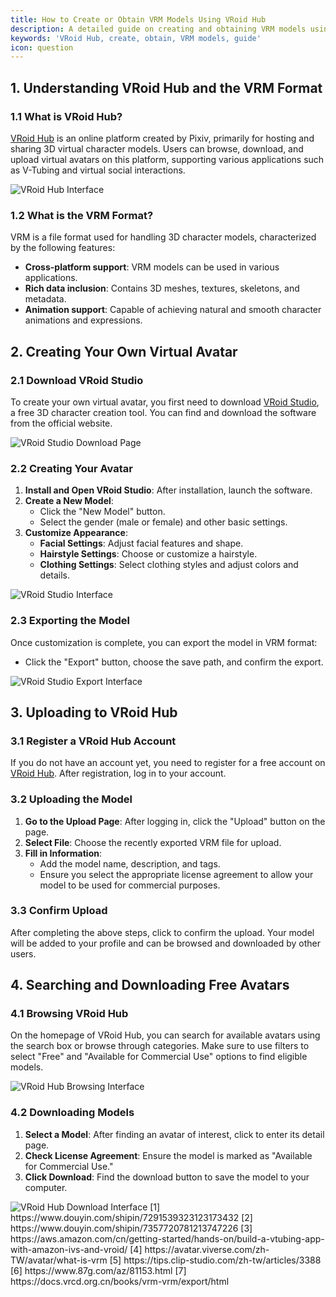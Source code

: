 ```yaml
---
title: How to Create or Obtain VRM Models Using VRoid Hub
description: A detailed guide on creating and obtaining VRM models using VRoid Hub
keywords: 'VRoid Hub, create, obtain, VRM models, guide'
icon: question
---
```


## 1. Understanding VRoid Hub and the VRM Format

### 1.1 What is VRoid Hub?

[VRoid Hub](https://hub.vroid.com/) is an online platform created by Pixiv, primarily for hosting and sharing 3D virtual character models. Users can browse, download, and upload virtual avatars on this platform, supporting various applications such as V-Tubing and virtual social interactions.

<Frame>
  <img src="https://oss.vidol.chat/assets/37456b9e3567f181dc8decf8c4d0bb1e.webp" alt="VRoid Hub Interface" />
</Frame>

### 1.2 What is the VRM Format?

VRM is a file format used for handling 3D character models, characterized by the following features:

- **Cross-platform support**: VRM models can be used in various applications.
- **Rich data inclusion**: Contains 3D meshes, textures, skeletons, and metadata.
- **Animation support**: Capable of achieving natural and smooth character animations and expressions.

## 2. Creating Your Own Virtual Avatar

### 2.1 Download VRoid Studio

To create your own virtual avatar, you first need to download [VRoid Studio](https://vroid.com/studio), a free 3D character creation tool. You can find and download the software from the official website.

<Frame>
  <img src="https://oss.vidol.chat/assets/7b278f1684abe31781fefa2b7568ec55.webp" alt="VRoid Studio Download Page" />
</Frame>

### 2.2 Creating Your Avatar

1. **Install and Open VRoid Studio**: After installation, launch the software.
2. **Create a New Model**:
   - Click the "New Model" button.
   - Select the gender (male or female) and other basic settings.
3. **Customize Appearance**:
   - **Facial Settings**: Adjust facial features and shape.
   - **Hairstyle Settings**: Choose or customize a hairstyle.
   - **Clothing Settings**: Select clothing styles and adjust colors and details.

<Frame>
  <img src="https://oss.vidol.chat/assets/73fe774a8c070dac944cd5cebac5209a.webp" alt="VRoid Studio Interface" />
</Frame>

### 2.3 Exporting the Model

Once customization is complete, you can export the model in VRM format:

- Click the "Export" button, choose the save path, and confirm the export.

<Frame>
  <img src="https://oss.vidol.chat/assets/9352bc01fd290c0eb8b6c186c53d6aac.webp" alt="VRoid Studio Export Interface" />
</Frame>

## 3. Uploading to VRoid Hub

### 3.1 Register a VRoid Hub Account

If you do not have an account yet, you need to register for a free account on [VRoid Hub](https://hub.vroid.com/). After registration, log in to your account.

### 3.2 Uploading the Model

1. **Go to the Upload Page**: After logging in, click the "Upload" button on the page.
2. **Select File**: Choose the recently exported VRM file for upload.
3. **Fill in Information**:
   - Add the model name, description, and tags.
   - Ensure you select the appropriate license agreement to allow your model to be used for commercial purposes.

### 3.3 Confirm Upload

After completing the above steps, click to confirm the upload. Your model will be added to your profile and can be browsed and downloaded by other users.

## 4. Searching and Downloading Free Avatars

### 4.1 Browsing VRoid Hub

On the homepage of VRoid Hub, you can search for available avatars using the search box or browse through categories. Make sure to use filters to select "Free" and "Available for Commercial Use" options to find eligible models.

<Frame>
  <img src="https://oss.vidol.chat/assets/5bfeb0c69a8dcf0033f2a17f0d29ff72.webp" alt="VRoid Hub Browsing Interface" />
</Frame>

### 4.2 Downloading Models

1. **Select a Model**: After finding an avatar of interest, click to enter its detail page.
2. **Check License Agreement**: Ensure the model is marked as "Available for Commercial Use."
3. **Click Download**: Find the download button to save the model to your computer.

<Frame>
  <img src="https://oss.vidol.chat/assets/a62bc4011f73d9dc8f3cdc6ef5f0dcb9.webp" alt="VRoid Hub Download Interface" />
</Frame>

<Accordion title="References">
  [1] https://www.douyin.com/shipin/7291539323123173432  
  [2] https://www.douyin.com/shipin/7357720781213747226  
  [3] https://aws.amazon.com/cn/getting-started/hands-on/build-a-vtubing-app-with-amazon-ivs-and-vroid/  
  [4] https://avatar.viverse.com/zh-TW/avatar/what-is-vrm  
  [5] https://tips.clip-studio.com/zh-tw/articles/3388  
  [6] https://www.87g.com/az/81153.html  
  [7] https://docs.vrcd.org.cn/books/vrm-vrm/export/html
</Accordion>

